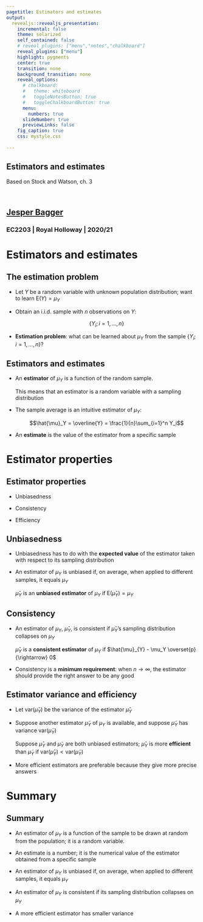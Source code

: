 ```yaml
---
pagetitle: Estimators and estimates
output: 
  revealjs::revealjs_presentation:
    incremental: false
    theme: solarized
    self_contained: false
    # reveal_plugins: ["menu","notes","chalkboard"]
    reveal_plugins: ["menu"]
    highlight: pygments
    center: true
    transition: none
    background_transition: none 
    reveal_options:
      # chalkboard:
      #   theme: whiteboard
      #   toggleNotesButton: true
      #   toggleChalkboardButton: true
      menu:
        numbers: true
      slideNumber: true
      previewLinks: false
    fig_caption: true
    css: mystyle.css
    
--- 
```


<section>

<h1>Estimators and estimates</h1>

Based on Stock and Watson, ch. 3

<br>

<h2>[Jesper Bagger](mailto:jesper.bagger@rhul.ac.uk)</h2>

<h3>EC2203 | Royal Holloway | 2020/21</h3>

</section>

# Estimators and estimates

## The estimation problem

- Let $Y$ be a random variable with unknown population distribution; want to learn $\mathrm{E}(Y) = \mu_Y$

- Obtain an i.i.d. sample with $n$ observations on $Y$: 

  $$\{ Y_i; i=1,...,n \}$$

- **Estimation problem**: what can be learned about $\mu_Y$ from the sample $\{ Y_i; i=1,...,n \}$?

## Estimators and estimates

- An **estimator** of $\mu_Y$ is a function of the random sample.

  This means that an estimator is a random variable with a sampling distribution

- The sample average is an intuitive estimator of $\mu_Y$: 

  $$\hat{\mu}_Y = \overline{Y} = \frac{1}{n}\sum_{i=1}^n Y_i$$

- An **estimate**  is the value of the estimator from a specific sample

# Estimator properties

## Estimator properties

- Unbiasedness
  
- Consistency
  
- Efficiency


## Unbiasedness

- Unbiasedness has to do with the **expected value** of the estimator taken with respect to its sampling distribution

- An estimator of $\mu_Y$ is unbiased if, on average, when applied to different samples, it equals $\mu_Y$

  <div class="box"> 
  $\hat{\mu}_Y$ is an **unbiased estimator** of $\mu_Y$ if $\mathrm{E}(\hat{\mu}_{Y}) = \mu_Y$
  </div>
  

## Consistency

- An estimator of $\mu_Y$, $\hat{\mu}_Y$, is consistent if $\hat{\mu}_Y$'s sampling distribution collapses on $\mu_Y$

  <div class="box">
  $\hat{\mu}_{Y}$ is a **consistent estimator** of $\mu_Y$ if $\hat{\mu}_{Y} - \mu_Y \overset{p}{\rightarrow} 0$
  </div>
  
- Consistency is a **minimum requirement**: when $n \rightarrow \infty$, the estimator should provide the right answer to be any good
  

## Estimator variance and efficiency

- Let $\mathrm{var}(\hat{\mu}_{Y})$ be the variance of the estimator $\hat{\mu}_{Y}$

- Suppose another estimator $\tilde{\mu}_{Y}$ of $\mu_Y$ is available, and suppose $\tilde{\mu}_{Y}$ has variance $\mathrm{var}(\tilde{\mu}_{Y})$

  <div class="box">
  Suppose $\hat{\mu}_{Y}$ and $\tilde{\mu}_{Y}$ are both unbiased estimators; $\hat{\mu}_{Y}$ is more **efficient** than $\tilde{\mu}_{Y}$ if $\mathrm{var}(\hat{\mu}_{Y}) < \mathrm{var}(\tilde{\mu}_{Y})$
  </div>
  
- More efficient estimators are preferable because they give more precise answers

<!-- - Intuition: $\hat{\mu}_{Y}$ uses the information in the sample more efficiently than $\tilde{\mu}_{Y}$ to obtain greater precision. -->

<!-- # The best linear unbiased estimator -->

<!-- ## Linear unbiased estimators -->

<!-- - Consider estimators of $\mu_Y$ on the form  -->

<!--   $$\hat{\mu}_Y = \sum_{i=1}^n \omega_i Y_i,$$ -->

<!--   where $\omega_i$ are non-random weights. -->

<!-- - $\hat{\mu}_Y$ is a **linear estimator** because it is a linear combinations of the sample elements $\{Y_i;i=1,...,n\}$ -->

<!-- - $\hat{\mu}_Y$ is an **unbiased** estimator of $\mu_Y$ if $\sum_{i=1}^n \omega_i = 1$ -->

<!-- ## The best linear unbiased estimator -->

<!-- <div class="box"> -->
<!--   Let $\hat{\mu}_Y = \sum_{i=1}^n \omega_i Y_i$, where $\sum_{i=1}^n \omega_i = 1$ so $\hat{\mu}_Y$ is an unbiased estimator of $\mu_Y$. Then, $\mathrm{var}(\overline{Y}) < \mathrm{var}(\hat{\mu}_Y)$ unless $\hat{\mu}_Y = \overline{Y}$.  -->

<!--   We say that $\hat{\mu}_Y = \overline{Y}$ is the **Best Linear Unbiased Estimator** of $\mu_Y$; for short: $\overline{Y}$ is **BLUE**. -->
<!-- </div> -->

<!-- # The least squares estimator -->

<!-- ## Best fit -->

<!-- - Which estimator $\hat{\mu}_Y$ of $\mu_Y$ provides the best **fit** to the $n$ data points in the sample $\{Y_i;n=1,2,...,n\}$? -->

<!-- - Let $Y_i - \hat{\mu}_Y$ be the **residual** for observation $i$; different estimators $\hat{\mu}_Y$ produces different residuals -->

<!-- - A good fit produces small residuals; effectively, puts the estimate of $\mu_Y$ "close" to the data -->

<!-- ## The least squares estimator -->

<!-- <div class="box"> -->

<!--   Pick the $\hat{\mu}_Y$ that minimizes the **sum of squared residuals** -->

<!--   $$\hat{\mu}_Y = \arg \min_{\mu} \sum_{i=1}^n (Y_i - \mu)^2.$$ -->

<!--   The resulting **least squares** estimator is -->

<!--   $$\hat{\mu}_Y = \overline{Y}$$ -->

<!--   </div> -->

<!-- ## The least squares estimator is BLUE -->

<!-- - $\hat{\mu}_Y = \overline{Y}$ is the intuitive choice of estimator of $\mu_Y$ -->

<!-- - $\hat{\mu}_Y = \overline{Y}$ is the efficient linear estimator of $\mu_Y$ -->

<!-- - $\hat{\mu}_Y = \overline{Y}$ is the least squares estimator of $\mu_Y$ -->


<!-- ## What is the role of random sampling? -->

<!-- - The role of random sampling has not been explicitly considered---but it is important -->

<!-- - Failure to sample at random in the **population of interest** may result in biased estimators -->

<!-- - For example, to estimate the unemployment rate, the population of interest is, say, all 15-70 year olds -->

<!-- - Sampling individuals on a university campus, our unemployment rate estimator will be biased. -->

<!--   The reason? Not every 15-70 year old is equally likely to be sampled when sampling on campus  -->



# Summary

## Summary

- An estimator of $\mu_Y$ is a function of the sample to be drawn at random from the population; it is a random variable.

- An estimate is a number; it is the numerical value of the estimator obtained from a specific sample

- An estimator of $\mu_Y$ is unbiased if, on average, when applied to different samples, it equals $\mu_Y$

- An estimator of $\mu_Y$ is consistent if its sampling distribution collapses on $\mu_Y$

- A more efficient estimator has smaller variance
